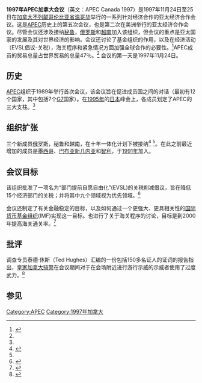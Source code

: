 {{Infobox summit meeting
| name = 
| other_titles = 
| logo = 
| logo_alt = 
| logo_size = 
| image = 
| alt = 
| caption = 
| keypoints = 
| country = 加拿大
| date = 1997年11月24日至25日
| venues = [[不列颠哥伦比亚省|不列颠哥伦比亚省]][[温哥华|温哥华]]
| follows = [[1996年菲律賓APEC峰會|1996年菲律賓APEC峰會]]
| precedes = [[1998年马来西亚APEC峰會|1998年马来西亚APEC峰會]]
| website = 
}}
'''1997年APEC加拿大会议'''（英文：APEC Canada 1997）是1997年11月24日至25日在[[加拿大|加拿大]][[不列颠哥伦比亚省|不列颠哥伦比亚省]][[温哥华|温哥华]]举行的一系列针对经济合作的亚太经济合作会议。这是[[APEC|APEC]]历史上的第五次会议，也是第二次在美洲举行的亚太经济合作会议。尽管会议还涉及接纳[[秘鲁|秘鲁]]，[[俄罗斯|俄罗斯]]和[[越南|越南]]加入该组织，但会议的重点是亚太国家的发展及其对世界经济的影响。会议还讨论了基金组织的作用，以及在经济活动（EVSL倡议-关税），海关程序和紧急情况方面加强全球合作的必要性。<ref>{{cite web|url=http://www.international.gc.ca/apec/dec_vancouver_1997.aspx|archive-url=https://wayback.archive-it.org/all/20121010130340/http://www.international.gc.ca/apec/dec_vancouver_1997.aspx?view=d|archive-date=2012-10-10|title=APEC 1997 Summit - Vancouver, Canada|accessdate=2010-11-29|dead-url=yes}}</ref>APEC成员的贸易总量占世界贸易的总量47％。<ref name=cbcid/> 会议的第一天是1997年11月24日。

==历史==
{{main|APEC}}{{main|1989年澳大利亞APEC會議}}
[[APEC|APEC]]组织于1989年举行首次会议，该会议旨在促进成员国之间的对话（最初有12个国家，其中包括7个[[G7|G7]]国家）。在[[1995年|1995年]]的[[日本|日本]]峰会上，各成员划定了APEC的三大支柱。<ref name=cbcid/>

==组织扩张==
三个新成员[[俄罗斯|俄罗斯]]，[[秘鲁|秘鲁]]和[[越南|越南]]，在十年一体化计划下被接纳<ref>{{cite web|url=http://www.china.org.cn/e-apec/apec/6.htm|title=APEC 2001 in China|date=2001|accessdate=2020-07-30|archive-date=2018-08-15|archive-url=https://web.archive.org/web/20180815202704/http://www.china.org.cn/e-apec/apec/6.htm|dead-url=no}}</ref> <ref name=cbcid/>。在此之前最近增加的成员是[[墨西哥|墨西哥]]、[[巴布亚新几内亚|巴布亚新几内亚]]和[[智利|智利]]，于[[1991年|1991年]]加入。

==会议目标==
该组织批准了一项名为“部门提前自愿自由化”(EVSL)的关税削减倡议，旨在降低15个经济部门的关税；并将其中九个领域视为优先领域。<ref name=cbcid>{{cite news |url=http://www.cbc.ca/news/background/apec/ |title=CBC News Indepth:APEC |date=2004-11-19 |archiveurl=https://web.archive.org/web/20101124154245/http://www.cbc.ca/news/background/apec/ |archivedate=2010-11-24 |accessdate=2020-07-30 |dead-url=no }}</ref>

会议还制定了有关金融稳定的目标，以及如何通过一个更强大、更具相关性的[[国际货币基金组织|国际货币基金组织]](IMF)实现这一目标。也进行了关于海关程序的讨论，目标是到2000年提高海关通关率。<ref>{{cite web|url=http://www.policyarchive.org/handle/10207/492|title=APEC and the 1997 Summit in Vancouver|date=December 1997}}{{Dead link}}</ref>

==批评==
调查专员泰德·休斯（Ted Hughes）汇编的一份包括150多名证人的证词的报告指出，[[皇家加拿大騎警|皇家加拿大骑警]]在会议期间对于在会场附近进行游行示威的示威者使用了过度武力。<ref>{{cite news |url=http://www.cbc.ca/canada/story/2001/08/07/apec010807.html |title=RCMP slammed in APEC report |date=2001-08-07 |work=CBC News |archiveurl=https://web.archive.org/web/20091026191857/http://www.cbc.ca/canada/story/2001/08/07/apec010807.html |archivedate=2009-10-26 |accessdate=2020-07-30 |dead-url=no }}</ref>

==参见==
{{亚洲太平洋经济合作组织}}
[[Category:APEC|Category:APEC]]
[[Category:1997年加拿大|Category:1997年加拿大]]